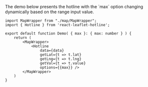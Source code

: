 <div className='text-lg my-4'>
The demo below presents the hotline with the `max` option changing dynamically based on the range input value.
</div>


<Tracker />

```tsx filename="tracker-max.js" {2,7-12} copy
import MapWrapper from "./map/MapWrapper";
import { Hotline } from 'react-leaflet-hotline';

export default function Demo( { max }: { max: number } ) {
	return (
		<MapWrapper>
			<Hotline
				data={data} 
				getLat={t => t.lat} 
				getLng={t => t.lng} 
				getVal={t => t.value}
				options={{max}} />
		</MapWrapper>
	)
}
```
